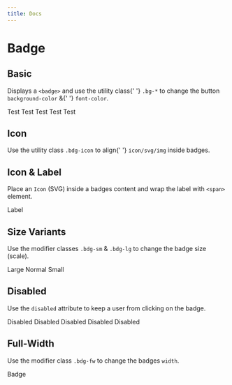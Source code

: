 ---
title: Docs
---


<div className='story-wrapper story-wrapper-doc'>
  <h1>Badge</h1>
  <h2>Basic</h2>
  <p>
    Displays a <code>&lt;badge&gt;</code> and use the utility class{' '}
    <code>.bg-*</code> to change the button <code>background-color</code> &{' '}
    <code>font-color</code>.
  </p>
  <div className='example-wrapper'>
    <Badge>Test</Badge>
    <Badge color={'info'}>Test</Badge>
    <Badge color={'success'}>Test</Badge>
    <Badge color={'warning'}>Test</Badge>
    <Badge color={'danger'}>Test</Badge>
  </div>
  <h2>Icon</h2>
  <p>
    Use the utility class <code>.bdg-icon</code> to align{' '}
    <code>icon/svg/img</code> inside badges.
  </p>
  <div className='example-wrapper'>
    <Badge>
      <Icon title='test' icon={'ps4'} size={20} />
    </Badge>
    <Badge className='bdg bdg-icon bg-info' aria-label='Icon-only Badge'>
      <Icon title='test' icon={'info'} size={20} />
    </Badge>
    <Badge className='bdg bdg-icon bg-success' aria-label='Icon-only Badge'>
      <Icon title='test' icon={'success'} size={20} />
    </Badge>
    <Badge className='bdg bdg-icon bg-warning' aria-label='Icon-only Badge'>
      <Icon title='test' icon={'question'} size={20} />
    </Badge>
    <Badge className='bdg bdg-icon bg-danger' aria-label='Icon-only Badge'>
      <Icon title='test' icon={'error'} size={20} />
    </Badge>
  </div>
  <h2>Icon & Label</h2>
  <p>
    Place an <code>Icon</code> (SVG) inside a badges content and wrap the
    label with <code>&lt;span&gt;</code> element.
  </p>
  <div className='example-wrapper'>
    <Badge className='bdg' aria-label='Icon-only Badge'>
      <Icon title='test' icon={'time'} size={16} />
      <span>Label</span>
    </Badge>
  </div>
  <h2>Size Variants</h2>
  <p>
    Use the modifier classes <code>.bdg-sm</code> & <code>.bdg-lg</code> to
    change the badge size (scale).
  </p>
  <div className='example-wrapper'>
    <Badge size={'lg'}>Large</Badge>
    <Badge>Normal</Badge>
    <Badge size={'sm'}>Small</Badge>
  </div>
  <h2>Disabled</h2>
  <p>
    Use the <code>disabled</code> attribute to keep a user from clicking on
    the badge.
  </p>
  <div className='example-wrapper'>
    <Badge disabled>Disabled</Badge>
    <Badge color={'info'} disabled>
      Disabled
    </Badge>
    <Badge color={'success'} disabled>
      Disabled
    </Badge>
    <Badge color={'warning'} disabled>
      Disabled
    </Badge>
    <Badge color={'danger'} disabled>
      Disabled
    </Badge>
  </div>
  <h2>Full-Width</h2>
  <p>
    Use the modifier class <code>.bdg-fw</code> to change the badges
    <code>width</code>.
  </p>
  <div className='example-wrapper'>
    <Badge fullWidth>Badge</Badge>
  </div>
</div>
